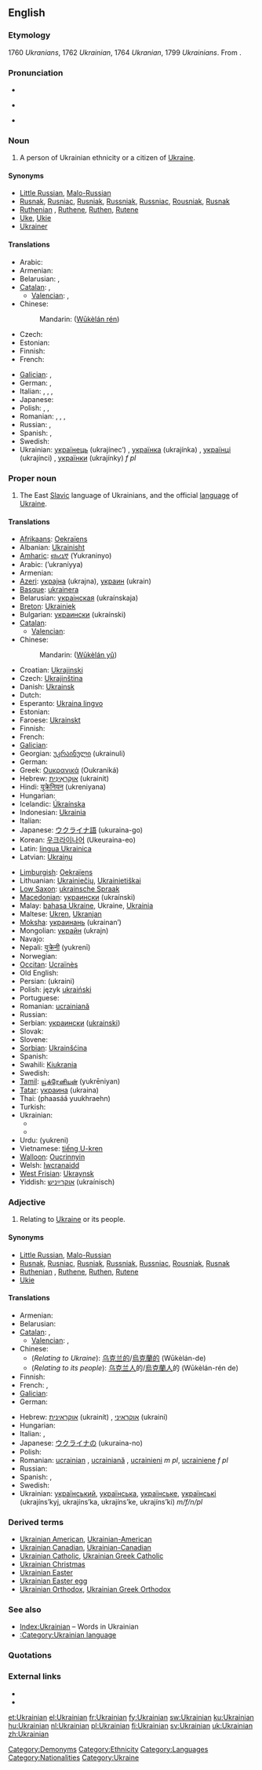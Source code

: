 {{interwiktionary|code=uk}}
==English==
{{wikipedia}}

===Etymology===
1760 ''Ukranians'', 1762 ''Ukrainian'', 1764 ''Ukranian'', 1799 ''Ukrainians''. From {{suffix|Ukraine|ian}}.

===Pronunciation===
* {{IPA|/juːˈkreiniən/}}
* {{audio|en-us-Ukrainian.ogg|Audio (US)}}
*: {{rhymes|eɪniən}}
* {{hyphenation|Ukrain|ian}}

===Noun===
{{en-noun|s}}

# {{countable}} A person of Ukrainian ethnicity or a citizen of [[Ukraine]].

====Synonyms====
* [[Little Russian]], [[Malo-Russian]] {{qualifier|obsolete}}
* [[Rusnak]], [[Rusniac]], [[Rusniak]], [[Russniak]], [[Russniac]], [[Rousniak]], [[Rusnak]] {{qualifier|archaic}}
* [[Ruthenian]] {{qualifier|historical}}, [[Ruthene]], [[Ruthen]], [[Rutene]] {{qualifier|archaic}}
* [[Uke]], [[Ukie]] {{qualifier|informal}}
* [[Ukrainer]] {{qualifier|obsolete|rare}}

====Translations====
{{trans-top|ethnic/citizen}}
* Arabic: {{t|ar|أوكراني|m|tr='ukraaniy|sc=Arab}}
* Armenian: {{t-|hy|ուկրաինացի|tr=ukrainac’i}}
* Belarusian: {{t|be|украінец|m|tr=ukraínec|sc=Cyrl}},  {{t|be|украінка|f|tr=ukraínka|sc=Cyrl}}
* [[Catalan]]: {{t-|ca|ucraïnès|m}}, {{t-|ca|ucraïnesa|f}}
** [[Valencian]]: {{t-|ca|ucraïnés|m}}, {{t-|ca|ucraïnesa|f}}
* Chinese:
*: Mandarin: {{zh-ts|烏克蘭人|乌克兰人}} ([[Wūkèlán rén]])
* Czech: {{t-|cs|Ukrajinec|m}}
* Estonian: {{t-|et|ukrainlane}}
* Finnish: {{t+|fi|ukrainalainen}}
* French: {{t+|fr|Ukrainien|m}} {{t|fr|Ukrainienne|f}}
{{trans-mid}}
* [[Galician]]: {{t+|gl|ucraíno|m|xs=Galician}}, {{t-|gl|ucraína|f|xs=Galician}}
* German: {{t+|de|Ukrainer|m}}, {{t+|de|Ukrainerin|f}}
* Italian: {{t+|it|ucraino|m}}, {{t-|it|ucraina|f}}, {{t-|it|ucraini|m|p}}, {{t-|it|ucraine|f|p}}
* Japanese: {{t|ja|ウクライナ人|tr=Ukuraina-jin}}
* Polish: {{t+|pl|Ukrainiec|m}}, {{t|pl|Ukrainka|f}},
* Romanian: {{t|ro|ucrainian|m}}, {{t|ro|ucrainiancă|f}}, {{t|ro|ucrainieni|m|p}}, {{t|ro|ucrainience|f|p}}
* Russian: {{t+|ru|украинец|m|tr=ukraínec}}, {{t+|ru|украинка|f|tr=ukraínka}}
* Spanish: {{t+|es|ucraniano}}, {{t+|es|ucranio}}
* Swedish: {{t+|sv|ukrainsk}}
* Ukrainian: [[українець]] (ukrajínec’) {{m}}, [[українка]] (ukrajínka) {{f}}, [[українці]] (ukrajínci) {{p}}, [[українки]] (ukrajínky) ''f pl''
{{trans-bottom}}

===Proper noun===
{{en-proper noun}}

# The East [[Slavic]] language of Ukrainians, and the official [[language]] of [[Ukraine]].

====Translations====
{{trans-top|language}}
* [[Afrikaans]]: [[Oekraïens]]
* Albanian: [[Ukrainisht]]
* [[Amharic]]: [[ዩክረኒኛ]] (Yukraninyo)
* Arabic: {{Arab|[[أوكرانية]]}} (’ukraníyya)
* Armenian: {{t-|hy|ուկրաիներեն|tr=ukraineren}}
* [[Azeri]]: [[украјна]] (ukrajna), [[украин]] (ukrain)
* [[Basque]]: [[ukrainera]]
* Belarusian: [[украінская]] (ukraínskaja) {{f}}
* [[Breton]]: [[Ukrainiek]]
* Bulgarian: [[украински]] (ukraínski)
* [[Catalan]]: {{t-|ca|ucraïnès|m}}
** [[Valencian]]: {{t-|ca|ucraïnés|m}}
* Chinese:
*: Mandarin: {{zh-ts|烏克蘭語|乌克兰语}} ([[Wūkèlán yǔ]])
* Croatian: [[Ukrajinski]]
* Czech: [[Ukrajinština]]
* Danish: [[Ukrainsk]]
* Dutch: {{t+|nl|Oekraïens|n}}
* Esperanto: [[Ukraina lingvo]]
* Estonian: {{t-|et|ukraina}}
* Faroese: [[Ukrainskt]]
* Finnish: {{t+|fi|ukraina}}
* French: {{t+|fr|ukrainien|m}}
* [[Galician]]: {{t+|gl|ucraíno|m|xs=Galician}}
* Georgian: [[უკრაინული]] (ukrainuli)
* German: {{t+|de|Ukrainisch|n}}
* Greek: [[Ουκρανικά]] (Oukraniká)
* Hebrew: [[אוקראינית|אוּקְרָאִינִית]] (ukrainit)
* Hindi: [[यूक्रेनियन]] (ukreniyana)
* Hungarian: {{t+|hu|ukrán}}
* Icelandic: [[Úkraínska]]
* Indonesian: [[Ukrainia]]
* Italian: {{t+|it|ucraino|m}}
* Japanese: [[ウクライナ語]] (ukuraina-go)
* Korean: [[우크라이나어]] (Ukeuraina-eo)
* Latin: [[lingua Ukrainica]]
* Latvian: [[Ukraiņu]]
{{trans-mid}}
* [[Limburgish]]: [[Oekraïens]]
* Lithuanian: [[Ukrainiečių]], [[Ukrainietiškai]]
* [[Low Saxon]]: [[ukrainsche Spraak]]
* [[Macedonian]]: [[украински]] (ukraínski)
* Malay: [[bahasa Ukraine]], Ukraine, [[Ukrainia]]
* Maltese: [[Ukren]], [[Ukranjan]]
* [[Moksha]]: [[украинань]] (ukrainan’)
* Mongolian: [[украйн]] (ukrajn)
* Navajo: {{tø|nv|Yóókwein bizaad}}
* Nepali: [[युक्रेनी]] (yukrenī)
* Norwegian: {{t+|no|ukrainsk}}
* [[Occitan]]: [[Ucraïnès]]
* Old English: {{IPAchar|[[Ūcrægnisc sprǣc]]}}
* Persian: {{fa-Arab|[[اوکراینی]]}} (ukraini)
* Polish: język [[ukraiński]] {{m}}
* Portuguese: {{t+|pt|ucraniano}}
* Romanian: [[ucrainiană]] {{f}}
* Russian: {{t+|ru|украинский|m|tr=ukraínskij}}
* Serbian: [[украински]] ([[ukrainski]])
* Slovak: {{t+|sk|Ukrajinčina}}
* Slovene: {{t+|sl|Ukrajinščina}}
* [[Sorbian]]: [[Ukrainšćina]]
* Spanish: {{t+|es|ucraniano}}
* Swahili: [[Kiukrania]]
* Swedish: {{t+|sv|ukrainska}}
* [[Tamil]]: [[யூக்ரேனியன்]] (yukrēniyan)
* [[Tatar]]: [[украина]] (ukraina)
* Thai: {{Thai|[[ภาษายูเครน]]}} (phaasáá yuukhraehn)
* Turkish: {{t+|tr|Ukraynaca}}
* Ukrainian:
** {{t|uk|українська|f|tr=ukrajíns’ka|xs=Ukrainian}}
** {{t|uk|українська мова|f|tr=ukrajíns’ka móva|xs=Ukrainian}}
* Urdu: {{ur-Arab|[[یوکراینی|یُوکراینی]]}} (yukreni)
* Vietnamese: [[tiếng U-kren]]
* [[Walloon]]: [[Oucrinnyin]]
* Welsh: [[Iwcranaidd]]
* [[West Frisian]]: [[Ukraynsk]]
* Yiddish: [[אוקרײַניש]] (ukraínisch)
{{trans-bottom}}

===Adjective===
{{en-adj|-}}

# Relating to [[Ukraine]] or its people.

====Synonyms====
* [[Little Russian]], [[Malo-Russian]] {{qualifier|obsolete}}
* [[Rusnak]], [[Rusniac]], [[Rusniak]], [[Russniak]], [[Russniac]], [[Rousniak]], [[Rusnak]] {{qualifier|archaic}}
* [[Ruthenian]] {{qualifier|historical}}, [[Ruthene]], [[Ruthen]], [[Rutene]] {{qualifier|archaic}}
* [[Ukie]] {{qualifier|informal}}

====Translations====
{{trans-top|relating to Ukraine or its people}}
* Armenian: {{t-|hy|ուկրաինական|tr=ukrainakan}}
* Belarusian: {{t|be|украінскі|tr=ukraínski|sc=Cyrl}}
* [[Catalan]]: {{t-|ca|ucraïnès|m}}, {{t-|ca|ucraïnesa|f}}
** [[Valencian]]: {{t-|ca|ucraïnés|m}}, {{t-|ca|ucraïnesa|f}}
* Chinese:
** (''Relating to Ukraine''): [[乌克兰的]]/[[烏克蘭的]] (Wūkèlán-de)
** (''Relating to its people''): [[乌克兰人]]的/[[烏克蘭人]]的 (Wūkèlán-rén de)
* Finnish: {{t+|fi|ukrainalainen}}
* French: {{t+|fr|ukrainien|m}}, {{t+|fr|ukrainienne|f}}
* [[Galician]]: {{t+|gl|ucraíno|xs=Galician}}
* German: {{t+|de|ukrainisch}}
{{trans-mid}}
* Hebrew: [[אוקראינית]] (ukrainít) {{f}}, [[אוקראיני]] (ukraini) {{m}}
* Hungarian: {{t|hu|ukrajnai}}
* Italian: {{t+|it|ucraino|m}}, {{t-|it|ucraina|f}}
* Japanese: [[ウクライナの]] (ukuraina-no)
* Polish: {{t+|pl|ukraiński|m}}
* Romanian: [[ucrainian]] {{m}}, [[ucrainiană]] {{f}}, [[ucrainieni]] ''m pl'', [[ucrainiene]] ''f pl''
* Russian: {{t+|ru|украинский|tr=ukraínskij}}
* Spanish: {{t+|es|ucraniano}}, {{t+|es|ucranio}}
* Swedish: {{t+|sv|ukrainsk}}
* Ukrainian: [[український]], [[українська]], [[українське]], [[українські]] (ukrajíns’kyj, ukrajíns’ka, ukrajíns’ke, ukrajíns’ki) ''m/f/n/pl''
{{trans-bottom}}

===Derived terms===
* [[Ukrainian American]], [[Ukrainian-American]]
* [[Ukrainian Canadian]], [[Ukrainian-Canadian]]
* [[Ukrainian Catholic]], [[Ukrainian Greek Catholic]]
* [[Ukrainian Christmas]]
* [[Ukrainian Easter]]
* [[Ukrainian Easter egg]]
* [[Ukrainian Orthodox]], [[Ukrainian Greek Orthodox]]

===See also===
* [[Index:Ukrainian]] – Words in Ukrainian
* [[:Category:Ukrainian language]]

===Quotations===
{{seeCites|Ukraine}}

===External links===
* {{ISO 639|link=Ethnologue|1code=uk|code=ukr}}
* {{websters-online}}

[[Category:Demonyms]]
[[Category:Ethnicity]]
[[Category:Languages]]
[[Category:Nationalities]]
[[Category:Ukraine]]

[[et:Ukrainian]]
[[el:Ukrainian]]
[[fr:Ukrainian]]
[[fy:Ukrainian]]
[[sw:Ukrainian]]
[[ku:Ukrainian]]
[[hu:Ukrainian]]
[[nl:Ukrainian]]
[[pl:Ukrainian]]
[[fi:Ukrainian]]
[[sv:Ukrainian]]
[[uk:Ukrainian]]
[[zh:Ukrainian]]